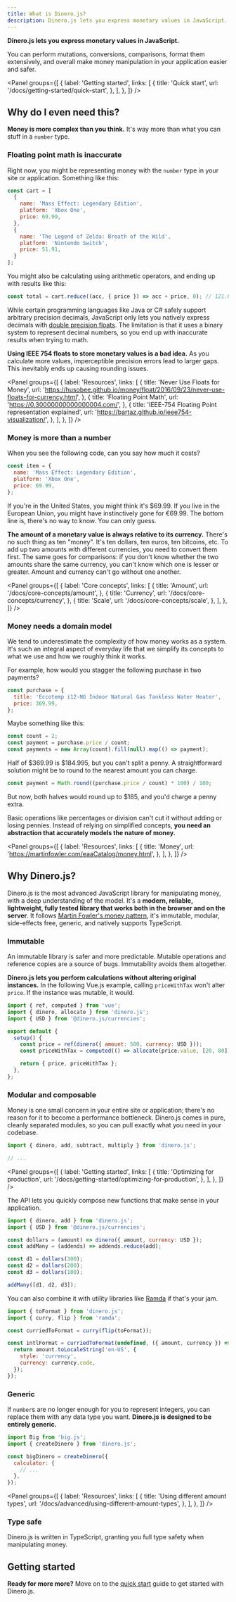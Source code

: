```yaml
---
title: What is Dinero.js?
description: Dinero.js lets you express monetary values in JavaScript.
---
```


**Dinero.js lets you express monetary values in JavaScript.**

You can perform mutations, conversions, comparisons, format them extensively, and overall make money manipulation in your application easier and safer.

<Panel
  groups={[
    {
      label: 'Getting started',
      links: [
        {
          title: 'Quick start',
          url: '/docs/getting-started/quick-start',
        },
      ],
    },
  ]}
/>

## Why do I even need this?

**Money is more complex than you think.** It's way more than what you can stuff in a `number` type.

### Floating point math is inaccurate

Right now, you might be representing money with the `number` type in your site or application. Something like this:

```js
const cart = [
  {
    name: 'Mass Effect: Legendary Edition',
    platform: 'Xbox One',
    price: 69.99,
  },
  {
    name: 'The Legend of Zelda: Breath of the Wild',
    platform: 'Nintendo Switch',
    price: 51.91,
  }
];
```

You might also be calculating using arithmetic operators, and ending up with results like this:

```js
const total = cart.reduce((acc, { price }) => acc + price, 0); // 121.89999999999999 😧
```

While certain programming languages like Java or C# safely support arbitrary precision decimals, JavaScript only lets you natively express decimals with [double precision floats](https://wikipedia.org/wiki/IEEE_754). The limitation is that it uses a binary system to represent decimal numbers, so you end up with inaccurate results when trying to math.

**Using IEEE 754 floats to store monetary values is a bad idea.** As you calculate more values, imperceptible precision errors lead to larger gaps. This inevitably ends up causing rounding issues.

<Panel
  groups={[
    {
      label: 'Resources',
      links: [
        {
          title: 'Never Use Floats for Money',
          url: 'https://husobee.github.io/money/float/2016/09/23/never-use-floats-for-currency.html',
        },
        {
          title: 'Floating Point Math',
          url: 'https://0.30000000000000004.com/',
        },
        {
          title: 'IEEE-754 Floating Point representation explained',
          url: 'https://bartaz.github.io/ieee754-visualization/',
        },
      ],
    },
  ]}
/>

### Money is more than a number

When you see the following code, can you say how much it costs?

```js
const item = {
  name: 'Mass Effect: Legendary Edition',
  platform: 'Xbox One',
  price: 69.99,
};
```

If you're in the United States, you might think it's $69.99. If you live in the European Union, you might have instinctively gone for €69.99. The bottom line is, there's no way to know. You can only guess.

**The amount of a monetary value is always relative to its currency.** There's no such thing as ten "money". It's ten dollars, ten euros, ten bitcoins, etc. To add up two amounts with different currencies, you need to convert them
first. The same goes for comparisons: if you don't know whether the two amounts share the same currency, you can't know which one is lesser or greater. Amount and currency can't go without one another.

<Panel
  groups={[
    {
      label: 'Core concepts',
      links: [
        {
          title: 'Amount',
          url: '/docs/core-concepts/amount',
        },
        {
          title: 'Currency',
          url: '/docs/core-concepts/currency',
        },
        {
          title: 'Scale',
          url: '/docs/core-concepts/scale',
        },
      ],
    },
  ]}
/>

### Money needs a domain model

We tend to underestimate the complexity of how money works as a system. It's such an integral aspect of everyday life that we simplify its concepts to what we use and how we roughly think it works.

For example, how would you stagger the following purchase in two payments?

```js
const purchase = {
  title: 'Eccotemp i12-NG Indoor Natural Gas Tankless Water Heater',
  price: 369.99,
};
```

Maybe something like this:

```js
const count = 2;
const payment = purchase.price / count;
const payments = new Array(count).fill(null).map(() => payment);
```

Half of $369.99 is $184.995, but you can't split a penny. A straightforward solution might be to round to the nearest amount you can charge.

```js
const payment = Math.round((purchase.price / count) * 100) / 100;
```

But now, both halves would round up to $185, and you'd charge a penny extra.

Basic operations like percentages or division can't cut it without adding or losing pennies. Instead of relying on simplified concepts, **you need an abstraction that accurately models the nature of money.**

<Panel
  groups={[
    {
      label: 'Resources',
      links: [
        {
          title: 'Money',
          url: 'https://martinfowler.com/eaaCatalog/money.html',
        },
      ],
    },
  ]}
/>

## Why Dinero.js?

Dinero.js is the most advanced JavaScript library for manipulating money, with a deep understanding of the model. It's a **modern, reliable, lightweight, fully tested library that works both in the browser and on the server**. It follows [Martin Fowler's money pattern](https://martinfowler.com/eaaCatalog/money.html), it's immutable, modular, side-effects free, generic, and natively supports TypeScript.

### Immutable

An immutable library is safer and more predictable. Mutable operations and reference copies are a source of bugs. Immutability avoids them altogether.

**Dinero.js lets you perform calculations without altering original instances.** In the following Vue.js example, calling `priceWithTax` won't alter `price`. If the instance was mutable, it would.

```js
import { ref, computed } from 'vue';
import { dinero, allocate } from 'dinero.js';
import { USD } from '@dinero.js/currencies';

export default {
  setup() {
    const price = ref(dinero({ amount: 500, currency: USD }));
    const priceWithTax = computed(() => allocate(price.value, [20, 80])[0]);

    return { price, priceWithTax };
  },
};
```

### Modular and composable

Money is one small concern in your entire site or application; there's no reason for it to become a performance bottleneck. Dinero.js comes in pure, cleanly separated modules, so you can pull exactly what you need in your codebase.

```js
import { dinero, add, subtract, multiply } from 'dinero.js';

// ...
```

<Panel
  groups={[
    {
      label: 'Getting started',
      links: [
        {
          title: 'Optimizing for production',
          url: '/docs/getting-started/optimizing-for-production',
        },
      ],
    },
  ]}
/>

The API lets you quickly compose new functions that make sense in your application.

```js
import { dinero, add } from 'dinero.js';
import { USD } from '@dinero.js/currencies';

const dollars = (amount) => dinero({ amount, currency: USD });
const addMany = (addends) => addends.reduce(add);

const d1 = dollars(300);
const d2 = dollars(200);
const d3 = dollars(100);

addMany([d1, d2, d3]);
```

You can also combine it with utility libraries like [Ramda](https://ramdajs.com/) if that's your jam.

```js
import { toFormat } from 'dinero.js';
import { curry, flip } from 'ramda';

const curriedToFormat = curry(flip(toFormat));

const intlFormat = curriedToFormat(undefined, ({ amount, currency }) => {
  return amount.toLocaleString('en-US', {
    style: 'currency',
    currency: currency.code,
  });
});
```

### Generic

If `number`s are no longer enough for you to represent integers, you can replace them with any data type you want. **Dinero.js is designed to be entirely generic.**

```js
import Big from 'big.js';
import { createDinero } from 'dinero.js';

const bigDinero = createDinero({
  calculator: {
    // ...
  },
});
```

<Panel
  groups={[
    {
      label: 'Resources',
      links: [
        {
          title: 'Using different amount types',
          url: '/docs/advanced/using-different-amount-types',
        },
      ],
    },
  ]}
/>

### Type safe

Dinero.js is written in TypeScript, granting you full type safety when manipulating money.

## Getting started

**Ready for more more?** Move on to the [quick start](/docs/getting-started/quick-start) guide to get started with Dinero.js.
